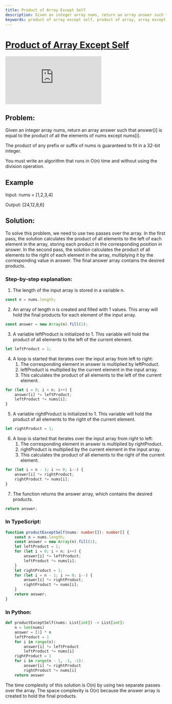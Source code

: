 ```yaml
---
title: Product of Array Except Self
description: Given an integer array nums, return an array answer such that answer[i] is equal to the product of all the elements of nums except nums[i].
keywords: product of array except self, product of array, array except self, product of array except self leetcode, product of array except self javascript, product of array except self typescript, product of array except self python, product of array except self java, product of array except self c#, product of array except self c++, product of array except self go, product of array except self ruby, product of array except self swift, product of array except self kotlin, product of array except self dart, product of array except self rust, product of array except self scala, product of array except self php, product of array except self cpp, product of array except self c, product of array except self haskell, product of array except self clojure, product of array except self elixir, product of array except self f#, product of array except self lua, product of array except self perl, product of array except self r, product of array except self sql, product of array except self crystal, product of array except self julia, product of array except self nim, product of array except self racket, product of array except self bash, product of array except self erlang, product of array except self elixir, product of array except self groovy, product of array except self julia, product of array except self kotlin, product of array except self lua, product of array except self nim, product of array except self racket, product of array except self ruby, product of array except self scala, product of array except self swift, product of array except self typescript, product of array except self python, product of array except self javascript, product of array except self java, product of array except self c#, product of array except self c++, product of array except self go, product of array except self ruby, product of array except self swift, product of array except self kotlin, product of array except self dart, product of array except self rust, product of array except self scala, product of array except self php, product of array except self cpp, product of array except self c, product of array except self haskell, product of array except self clojure, product of array except self elixir, product of array except self f#, product of array except self lua, product of array except self perl, product of array except self r, product of array except self sql, product of array except self crystal, product of array except self
---
```



# [Product of Array Except Self](https://leetcode.com/problems/product-of-array-except-self/) <DifficultyChip difficulty="medium" />

<div className="iframe-container">
	<iframe className="responsive-iframe" src="https://www.youtube.com/embed/bNvIQI2wAjk"
					title="YouTube video player" frameBorder="0"
					allow="accelerometer; autoplay; clipboard-write; encrypted-media; gyroscope; picture-in-picture"
					allowFullScreen></iframe>
</div>

## Problem:

Given an integer array nums, return an array answer such that answer[i] is equal to the product of all the elements of nums except nums[i].

The product of any prefix or suffix of nums is guaranteed to fit in a 32-bit integer.

You must write an algorithm that runs in O(n) time and without using the division operation.

## Example

Input: nums = [1,2,3,4]

Output: [24,12,8,6]


## Solution:

To solve this problem, we need to use two passes over the array. In the first pass, the solution calculates the product of all elements to the left of each element in the array, storing each product in the corresponding position in answer. In the second pass, the solution calculates the product of all elements to the right of each element in the array, multiplying it by the corresponding value in answer. The final answer array contains the desired products.

### Step-by-step explanation:

1. The length of the input array is stored in a variable n.

```typescript
const n = nums.length;
```

2. An array of length n is created and filled with 1 values. This array will hold the final products for each element of the input array.

```typescript
const answer = new Array(n).fill(1);
```

3. A variable leftProduct is initialized to 1. This variable will hold the product of all elements to the left of the current element.

```typescript
let leftProduct = 1;
```

4. A loop is started that iterates over the input array from left to right:
	1. The corresponding element in answer is multiplied by leftProduct.
	2. leftProduct is multiplied by the current element in the input array.
	3. This calculates the product of all elements to the left of the current element.

```typescript
for (let i = 0; i < n; i++) {
	answer[i] *= leftProduct;
	leftProduct *= nums[i];
}
```

5. A variable rightProduct is initialized to 1. This variable will hold the product of all elements to the right of the current element.

```typescript
let rightProduct = 1;
```

6. A loop is started that iterates over the input array from right to left:
	1. The corresponding element in answer is multiplied by rightProduct.
	2. rightProduct is multiplied by the current element in the input array.
	3. This calculates the product of all elements to the right of the current element.

```typescript
for (let i = n - 1; i >= 0; i--) {
	answer[i] *= rightProduct;
	rightProduct *= nums[i];
}
```

7. The function returns the answer array, which contains the desired products.

```typescript
return answer;
```

### In TypeScript:

```typescript
function productExceptSelf(nums: number[]): number[] {
	const n = nums.length;
	const answer = new Array(n).fill(1);
	let leftProduct = 1;
	for (let i = 0; i < n; i++) {
		answer[i] *= leftProduct;
		leftProduct *= nums[i];
	}
	let rightProduct = 1;
	for (let i = n - 1; i >= 0; i--) {
		answer[i] *= rightProduct;
		rightProduct *= nums[i];
	}
	return answer;
}
```

### In Python:

```python
def productExceptSelf(nums: List[int]) -> List[int]:
	n = len(nums)
	answer = [1] * n
	leftProduct = 1
	for i in range(n):
		answer[i] *= leftProduct
		leftProduct *= nums[i]
	rightProduct = 1
	for i in range(n - 1, -1, -1):
		answer[i] *= rightProduct
		rightProduct *= nums[i]
	return answer
```

The time complexity of this solution is O(n) by using two separate passes over the array. The space complexity is O(n) because the answer array is created to hold the final products.
